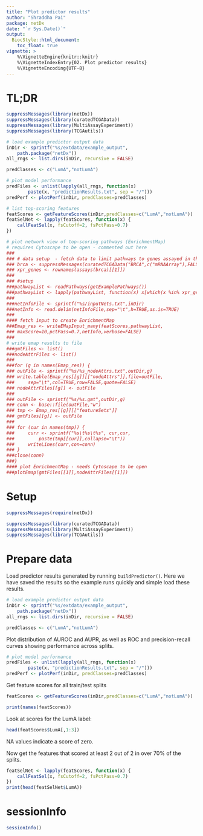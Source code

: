 ```yaml
---
title: "Plot predictor results"
author: "Shraddha Pai"
package: netDx
date: "`r Sys.Date()`"
output: 
  BiocStyle::html_document:
    toc_float: true
vignette: >
    %\VignetteEngine{knitr::knitr}
    %\VignetteIndexEntry{02. Plot predictor results}
    %\VignetteEncoding{UTF-8}
---
```


# TL;DR
```r
suppressMessages(library(netDx))
suppressMessages(library(curatedTCGAData))
suppressMessages(library(MultiAssayExperiment))
suppressMessages(library(TCGAutils))

# load example predictor output data
inDir <- sprintf("%s/extdata/example_output",
	path.package("netDx"))
all_rngs <- list.dirs(inDir, recursive = FALSE)

predClasses <- c("LumA","notLumA")

# plot model performance
predFiles <- unlist(lapply(all_rngs, function(x) 
		paste(x, "predictionResults.txt", sep = "/")))
predPerf <- plotPerf(inDir, predClasses=predClasses)

# list top-scoring features 
featScores <- getFeatureScores(inDir,predClasses=c("LumA","notLumA"))
featSelNet <- lapply(featScores, function(x) {
	callFeatSel(x, fsCutoff=2, fsPctPass=0.7)
})

# plot network view of top-scoring pathways (EnrichmentMap)
# requires Cytoscape to be open - commented out here
###
### # data setup  - fetch data to limit pathways to genes assayed in the data
### brca <- suppressMessages(curatedTCGAData("BRCA",c("mRNAArray"),FALSE))
### xpr_genes <- rownames(assays(brca)[[1]])
### 
### #setup
###pathwayList <- readPathways(getExamplePathways())
###pathwayList <- lapply(pathwayList, function(x) x[which(x %in% xpr_genes)])
###
###netInfoFile <- sprintf("%s/inputNets.txt",inDir)
###netInfo <- read.delim(netInfoFile,sep="\t",h=TRUE,as.is=TRUE)
###
#### fetch input to create EnrichmentMap
###Emap_res <- writeEMapInput_many(featScores,pathwayList,
###	maxScore=10,pctPass=0.7,netInfo,verbose=FALSE)
###
# write emap results to file 
###gmtFiles <- list()
###nodeAttrFiles <- list()
###
###for (g in names(Emap_res)) {
###	outFile <- sprintf("%s/%s_nodeAttrs.txt",outDir,g)
###	write.table(Emap_res[[g]][["nodeAttrs"]],file=outFile,
###		sep="\t",col=TRUE,row=FALSE,quote=FALSE)
###	nodeAttrFiles[[g]] <- outFile
###
###	outFile <- sprintf("%s/%s.gmt",outDir,g)
###	conn <- base::file(outFile,"w")
###	tmp <- Emap_res[[g]][["featureSets"]]
###	gmtFiles[[g]] <- outFile
###
###	for (cur in names(tmp)) {
###		curr <- sprintf("%s\t%s\t%s", cur,cur,
###			paste(tmp[[cur]],collapse="\t"))
###		writeLines(curr,con=conn)
###	}
###close(conn)
###}
#### plot EnrichmentMap - needs Cytoscape to be open
###plotEmap(gmtFiles[[1]],nodeAttrFiles[[1]])
```

# Setup

```r
suppressMessages(require(netDx))

suppressMessages(library(curatedTCGAData))
suppressMessages(library(MultiAssayExperiment))
suppressMessages(library(TCGAutils))
```

# Prepare data 

Load predictor results generated by running `buildPredictor()`. Here we have
saved the results so the example runs quickly and simple load these results.

```r
# load example predictor output data
inDir <- sprintf("%s/extdata/example_output",
	path.package("netDx"))
all_rngs <- list.dirs(inDir, recursive = FALSE)

predClasses <- c("LumA","notLumA")
```

Plot distribution of AUROC and AUPR, as well as ROC and precision-recall curves showing performance across splits.

```r
# plot model performance
predFiles <- unlist(lapply(all_rngs, function(x) 
		paste(x, "predictionResults.txt", sep = "/")))
predPerf <- plotPerf(inDir, predClasses=predClasses)
```

Get feature scores for all train/test splits
```r
featScores <- getFeatureScores(inDir,predClasses=c("LumA","notLumA"))

print(names(featScores))
```

Look at scores for the LumA label:

```r
head(featScores$LumA[,1:3])
```

NA values indicate a score of zero.

Now get the features that scored at least 2 out of 2 in over 70% of the splits.

```r
featSelNet <- lapply(featScores, function(x) {
	callFeatSel(x, fsCutoff=2, fsPctPass=0.7)
})
print(head(featSelNet$LumA))
```


# sessionInfo

```r
sessionInfo()
```
